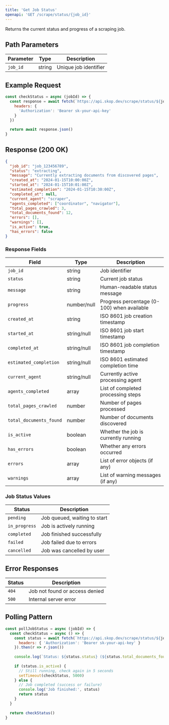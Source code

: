 ```yaml
---
title: 'Get Job Status'
openapi: 'GET /scrape/status/{job_id}'
---
```


Returns the current status and progress of a scraping job.

## Path Parameters

| Parameter | Type | Description |
|-----------|------|-------------|
| `job_id` | string | Unique job identifier |

## Example Request

```javascript
const checkStatus = async (jobId) => {
  const response = await fetch(`https://api.skop.dev/scrape/status/${jobId}`, {
    headers: {
      'Authorization': 'Bearer sk-your-api-key'
    }
  })
  
  return await response.json()
}
```

## Response (200 OK)

```json
{
  "job_id": "job_123456789",
  "status": "extracting",
  "message": "Currently extracting documents from discovered pages",
  "created_at": "2024-01-15T10:00:00Z",
  "started_at": "2024-01-15T10:01:00Z",
  "estimated_completion": "2024-01-15T10:30:00Z",
  "completed_at": null,
  "current_agent": "scraper",
  "agents_completed": ["coordinator", "navigator"],
  "total_pages_crawled": 3,
  "total_documents_found": 12,
  "errors": [],
  "warnings": [],
  "is_active": true,
  "has_errors": false
}
```

### Response Fields

| Field | Type | Description |
|-------|------|-------------|
| `job_id` | string | Job identifier |
| `status` | string | Current job status |
| `message` | string | Human-readable status message |
| `progress` | number/null | Progress percentage (0-100) when available |
| `created_at` | string | ISO 8601 job creation timestamp |
| `started_at` | string/null | ISO 8601 job start timestamp |
| `completed_at` | string/null | ISO 8601 job completion timestamp |
| `estimated_completion` | string/null | ISO 8601 estimated completion time |
| `current_agent` | string/null | Currently active processing agent |
| `agents_completed` | array | List of completed processing steps |
| `total_pages_crawled` | number | Number of pages processed |
| `total_documents_found` | number | Number of documents discovered |
| `is_active` | boolean | Whether the job is currently running |
| `has_errors` | boolean | Whether any errors occurred |
| `errors` | array | List of error objects (if any) |
| `warnings` | array | List of warning messages (if any) |

### Job Status Values

| Status | Description |
|--------|-------------|
| `pending` | Job queued, waiting to start |
| `in_progress` | Job is actively running |
| `completed` | Job finished successfully |
| `failed` | Job failed due to errors |
| `cancelled` | Job was cancelled by user |

## Error Responses

| Status | Description |
|--------|-------------|
| `404` | Job not found or access denied |
| `500` | Internal server error |

## Polling Pattern

```javascript
const pollJobStatus = async (jobId) => {
  const checkStatus = async () => {
    const status = await fetch(`https://api.skop.dev/scrape/status/${jobId}`, {
      headers: { 'Authorization': 'Bearer sk-your-api-key' }
    }).then(r => r.json())
    
    console.log(`Status: ${status.status} (${status.total_documents_found} docs found)`)
    
    if (status.is_active) {
      // Still running, check again in 5 seconds
      setTimeout(checkStatus, 5000)
    } else {
      // Job completed (success or failure)
      console.log('Job finished:', status)
      return status
    }
  }
  
  return checkStatus()
}
```